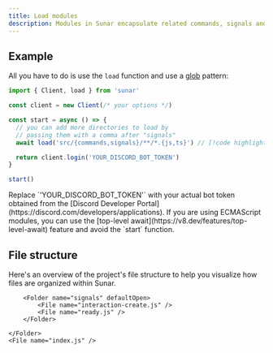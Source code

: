 ```yaml
---
title: Load modules
description: Modules in Sunar encapsulate related commands, signals and components, enabling efficient organization and management of your bot's capabilities. Learn how to leverage Sunar's modular architecture to streamline development and scalability.
---
```


## Example

All you have to do is use the `load` function and use a [glob](https://www.npmjs.com/package/glob) pattern:

```js title="src/index.js"
import { Client, load } from 'sunar'

const client = new Client(/* your options */)

const start = async () => {
  // you can add more directories to load by
  // passing them with a comma after "signals"
  await load('src/{commands,signals}/**/*.{js,ts}') // [!code highlight]

  return client.login('YOUR_DISCORD_BOT_TOKEN')
}

start()
```

<Callout>
  Replace `'YOUR_DISCORD_BOT_TOKEN'` with your actual bot token obtained from the [Discord Developer Portal](https://discord.com/developers/applications).
</Callout>

<Callout>
  If you are using ECMAScript modules, you can use the [top-level await](https://v8.dev/features/top-level-await) feature and avoid the `start` function.
</Callout>

## File structure

Here's an overview of the project's file structure to help you visualize how files are organized within Sunar.

<Files>
  	<Folder name="src" defaultOpen>
		<Folder name="commands" defaultOpen>
			<File name="ping.js" />
		</Folder>

    	<Folder name="signals" defaultOpen>
    		<File name="interaction-create.js" />
    		<File name="ready.js" />
    	</Folder>

  	</Folder>
	<File name="index.js" />
</Files>
